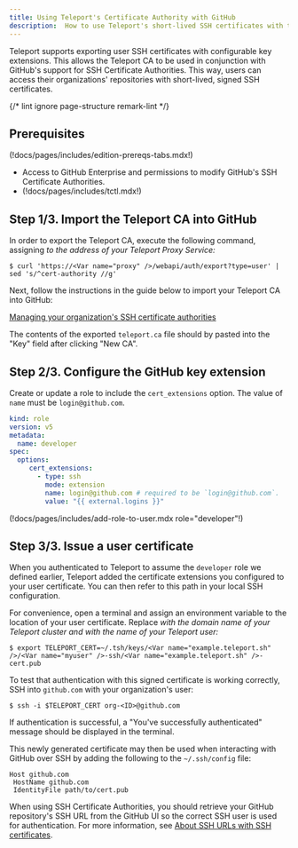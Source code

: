 ```yaml
---
title: Using Teleport's Certificate Authority with GitHub
description:  How to use Teleport's short-lived SSH certificates with the GitHub Certificate Authority.
---
```


Teleport supports exporting user SSH certificates with configurable key extensions. This allows the Teleport CA to be used in conjunction with GitHub's support for SSH Certificate Authorities. This way, users can access their organizations' repositories with short-lived, signed SSH certificates.

{/* lint ignore page-structure remark-lint */}

## Prerequisites

(!docs/pages/includes/edition-prereqs-tabs.mdx!)

- Access to GitHub Enterprise and permissions to modify GitHub's SSH Certificate Authorities.
- (!docs/pages/includes/tctl.mdx!)

## Step 1/3. Import the Teleport CA into GitHub

In order to export the Teleport CA, execute the following command, assigning <Var name="proxy" /> to the address of your Teleport Proxy Service:

```code
$ curl 'https://<Var name="proxy" />/webapi/auth/export?type=user' | sed 's/^cert-authority //g'
```

Next, follow the instructions in the guide below to import your Teleport CA into GitHub:

[Managing your organization's SSH certificate authorities](https://docs.github.com/en/organizations/managing-git-access-to-your-organizations-repositories/managing-your-organizations-ssh-certificate-authorities)

The contents of the exported `teleport.ca` file should by pasted into the "Key" field after clicking "New CA".

## Step 2/3. Configure the GitHub key extension

Create or update a role to include the `cert_extensions` option. The value of `name` must be `login@github.com`.

```yaml
kind: role
version: v5
metadata:
  name: developer
spec:
  options:
     cert_extensions:
       - type: ssh
         mode: extension
         name: login@github.com # required to be `login@github.com`.
         value: "{{ external.logins }}"
```

(!docs/pages/includes/add-role-to-user.mdx role="developer"!)

## Step 3/3. Issue a user certificate

When you authenticated to Teleport to assume the `developer` role we defined
earlier, Teleport added the certificate extensions you configured to your user
certificate. You can then refer to this path in your local SSH configuration.

For convenience, open a terminal and assign an environment variable to the
location of your user certificate. Replace <Var name="example.teleport.sh" /> with
the domain name of your Teleport cluster and <Var name="myuser" /> with the name
of your Teleport user:

```code
$ export TELEPORT_CERT=~/.tsh/keys/<Var name="example.teleport.sh" />/<Var name="myuser" />-ssh/<Var name="example.teleport.sh" />-cert.pub
```

To test that authentication with this signed certificate is working correctly, SSH into `github.com` with your organization's user:

```code
$ ssh -i $TELEPORT_CERT org-<ID>@github.com
```
If authentication is successful,  a "You've successfully authenticated" message should be displayed in the terminal.

This newly generated certificate may then be used when interacting with GitHub over SSH by adding the following to the `~/.ssh/config` file:

```code
Host github.com
 HostName github.com
 IdentityFile path/to/cert.pub
```

When using SSH Certificate Authorities, you should retrieve your GitHub repository's SSH URL from the GitHub UI so the correct SSH user is used for authentication. For more information, see [About SSH URLs with SSH certificates](https://docs.github.com/en/organizations/managing-git-access-to-your-organizations-repositories/about-ssh-certificate-authorities#about-ssh-urls-with-ssh-certificates).
